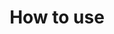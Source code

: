 ---
title: How to use
description: Plugins and configuration settings that can improve the developer experience when working with Tailwind CSS.
---
